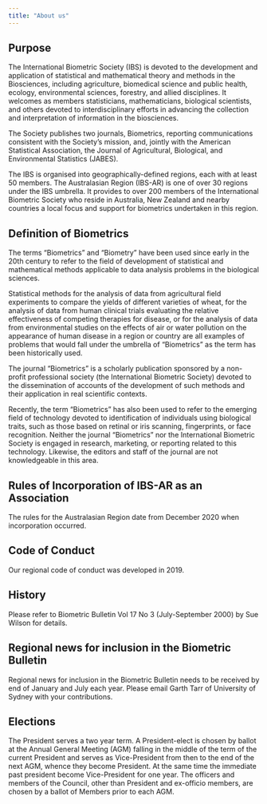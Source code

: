 ```yaml
---
title: "About us"
---
```


## Purpose


The International Biometric Society (IBS) is devoted to the development and application of statistical and mathematical theory and methods in the Biosciences, including agriculture, biomedical science and public health, ecology, environmental sciences, forestry, and allied disciplines. It welcomes as members statisticians, mathematicians, biological scientists, and others devoted to interdisciplinary efforts in advancing the collection and interpretation of information in the biosciences.

The Society publishes two journals, Biometrics, reporting communications consistent with the Society's mission, and, jointly with the American Statistical Association, the Journal of Agricultural, Biological, and Environmental Statistics (JABES).

The IBS is organised into geographically-defined regions, each with at least 50 members. The Australasian Region (IBS-AR) is one of over 30 regions under the IBS umbrella. It provides to over 200 members of the International Biometric Society who reside in Australia, New Zealand and nearby countries a local focus and support for biometrics undertaken in this region.

## Definition of Biometrics

The terms "Biometrics" and "Biometry" have been used since early in the 20th century to refer to the field of development of statistical and mathematical methods applicable to data analysis problems in the biological sciences.

Statistical methods for the analysis of data from agricultural field experiments to compare the yields of different varieties of wheat, for the analysis of data from human clinical trials evaluating the relative effectiveness of competing therapies for disease, or for the analysis of data from environmental studies on the effects of air or water pollution on the appearance of human disease in a region or country are all examples of problems that would fall under the umbrella of "Biometrics" as the term has been historically used.

The journal "Biometrics" is a scholarly publication sponsored by a non-profit professional society (the International Biometric Society) devoted to the dissemination of accounts of the development of such methods and their application in real scientific contexts.

Recently, the term "Biometrics" has also been used to refer to the emerging field of technology devoted to identification of individuals using biological traits, such as those based on retinal or iris scanning, fingerprints, or face recognition. Neither the journal "Biometrics" nor the International Biometric Society is engaged in research, marketing, or reporting related to this technology. Likewise, the editors and staff of the journal are not knowledgeable in this area.

## Rules of Incorporation of IBS-AR as an Association

The rules for the Australasian Region date from December 2020 when incorporation occurred.

## Code of Conduct

Our regional code of conduct was developed in 2019.

## History

Please refer to Biometric Bulletin Vol 17 No 3 (July-September 2000) by Sue Wilson for details.

## Regional news for inclusion in the Biometric Bulletin

Regional news for inclusion in the Biometric Bulletin needs to be received by end of January and July each year. Please email Garth Tarr of University of Sydney with your contributions.

## Elections


The President serves a two year term. A President-elect is chosen by ballot at the Annual General Meeting (AGM) falling in the middle of the term of the current President and serves as Vice-President from then to the end of the next AGM, whence they become President. At the same time the immediate past president become Vice-President for one year. The officers and members of the Council, other than President and ex-officio members, are chosen by a ballot of Members prior to each AGM.



